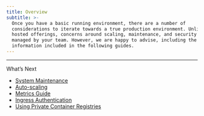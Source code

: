 ```yaml
---
title: Overview
subtitle: >-
  Once you have a basic running environment, there are a number of
  considerations to iterate towards a true production environment. Unlike our
  hosted offerings, concerns around scaling, maintenance, and security are fully
  managed by your team. However, we are happy to advise, including the
  information included in the following guides.
---
```





***

What’s Next

* [System Maintenance](/docs/maintaining)
* [Auto-scaling](/docs/autoscaling-best-practices)
* [Metrics Guide](/docs/metrics-guide)
* [Ingress Authentication](/docs/self-hosted-ingress-auth)
* [Using Private Container Registries](/docs/using-private-container-registries)
